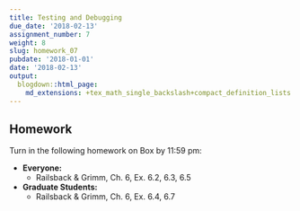 ```yaml
---
title: Testing and Debugging
due_date: '2018-02-13'
assignment_number: 7
weight: 8
slug: homework_07
pubdate: '2018-01-01'
date: '2018-02-13'
output:
  blogdown::html_page:
    md_extensions: +tex_math_single_backslash+compact_definition_lists
---
```

## Homework
Turn in the following homework on Box by 11:59 pm:

* **Everyone:**
  * Railsback & Grimm, Ch. 6, Ex. 6.2, 6.3, 6.5
* **Graduate Students:**
  * Railsback & Grimm, Ch. 6, Ex. 6.4, 6.7

